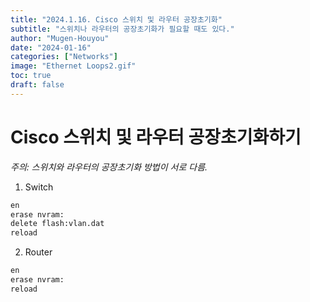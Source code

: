```yaml
---
title: "2024.1.16. Cisco 스위치 및 라우터 공장초기화"
subtitle: "스위치나 라우터의 공장초기화가 필요할 때도 있다."
author: "Mugen-Houyou"
date: "2024-01-16"
categories: ["Networks"]
image: "Ethernet Loops2.gif"
toc: true
draft: false
---
```


# Cisco 스위치 및 라우터 공장초기화하기

*주의: 스위치와 라우터의 공장초기화 방법이 서로 다름.*

1. Switch
```bash
en
erase nvram:
delete flash:vlan.dat
reload
```

2. Router
```bash
en
erase nvram:
reload
```
